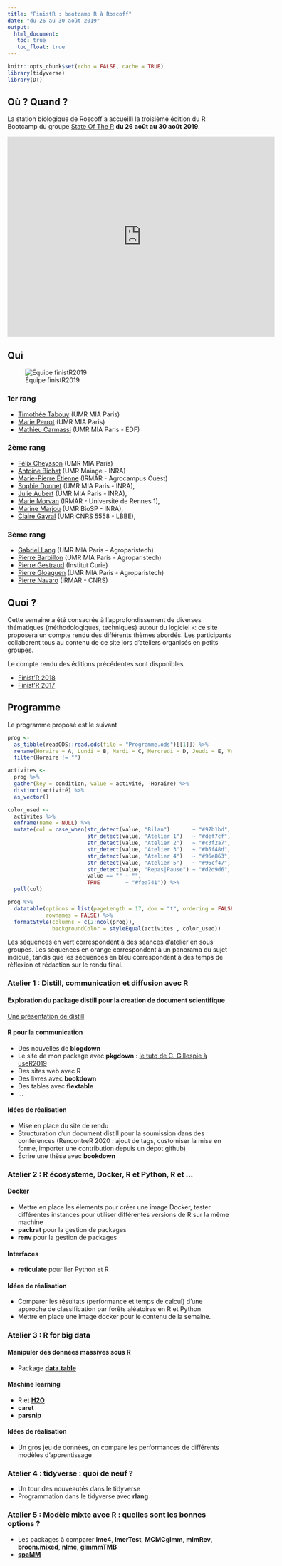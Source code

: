 ```yaml
---
title: "FinistR : bootcamp R à Roscoff"
date: "du 26 au 30 août 2019"
output: 
  html_document:
   toc: true
   toc_float: true
---
```


```r
knitr::opts_chunk$set(echo = FALSE, cache = TRUE)
library(tidyverse)
library(DT)
```

## Où ? Quand ?


La station biologique de Roscoff a accueilli  la troisième édition du R Bootcamp  du groupe  [State Of The R](https://stateofther.github.io/) **du 26 août  au 30 août 2019**.

<iframe src="https://www.google.com/maps/embed?pb=!1m17!1m11!1m3!1d863.0230997053625!2d-3.987533179360306!3d48.72647094495075!2m2!1f0!2f0!3m2!1i1024!2i768!4f13.1!3m3!1m2!1s0x4813e153cbdda967%3A0x6cd2956ee2bb8cfb!2sStation+Biologique+de+Roscoff!5e1!3m2!1sfr!2sfr!4v1557410926937!5m2!1sfr!2sfr" width="600" height="450" frameborder="0" style="border:0" allowfullscreen></iframe>


## Qui

![Équipe finistR2019](img/finistr_team_2019.jpeg)

### 1er rang

- [Timothée Tabouy](https://tabouyt.github.io/) (UMR MIA Paris)
- [Marie Perrot](https://www6.inra.fr/mia-paris/Equipes/Membres/Marie-Perrot-Dockes) (UMR MIA Paris)
- [Mathieu Carmassi](https://mathieucarmassi.github.io/) (UMR MIA Paris - EDF)

### 2ème rang

- [Félix Cheysson](Félix Cheysson • Research - Institut Pasteur) (UMR MIA Paris)
- [Antoine Bichat](https://github.com/abichat) (UMR Maiage - INRA)
- [Marie-Pierre Étienne](https://marieetienne.github.io/) (IRMAR - Agrocampus Ouest)
- [Sophie Donnet](https://www6.inra.fr/mia-paris/Equipes/Membres/Sophie-Donnet) (UMR MIA Paris - INRA), 
- [Julie Aubert](https://www6.inra.fr/mia-paris/Equipes/Membres/Julie-Aubert) (UMR MIA Paris - INRA), 
- [Marie Morvan](https://irmar.univ-rennes1.fr/interlocuteurs/marie-morvan) (IRMAR - Université de Rennes 1), 
- [Marine Marjou](https://informatique-mia.inra.fr/biosp/homepage-marine-marjou) (UMR BioSP - INRA), 
- [Claire Gayral](http://pbil.univ-lyon1.fr/members/cgayral) (UMR CNRS 5558 - LBBE), 


### 3ème rang

- [Gabriel Lang](https://www6.inra.fr/mia-paris/Equipes/Membres/Gabriel-Lang) (UMR MIA Paris - Agroparistech)
- [Pierre Barbillon](https://www6.inra.fr/mia-paris/Equipes/Membres/Pierre-Barbillon) (UMR MIA Paris - Agroparistech)
- [Pierre Gestraud](https://science.curie.fr/members/pierre-gestraud/) (Institut Curie)
- [Pierre Gloaguen](https://papayoun.github.io/) (UMR MIA Paris - Agroparistech)
- [Pierre Navaro](https://irmar.univ-rennes1.fr/interlocuteurs/pierre-navaro) (IRMAR - CNRS)


## Quoi ?

Cette semaine a été consacrée à l'approfondissement de diverses thématiques (méthodologiques, techniques) autour du logiciel `R`: ce site proposera un compte rendu des différents thèmes abordés. Les participants collaborent tous au contenu de ce site lors d'ateliers organisés en petits groupes.

Le compte rendu des éditions précédentes sont disponibles 

  - [Finist'R 2018](https://stateofther.github.io/finistR2018/)
  - [Finist'R 2017](https://stateofther.github.io/finistR2017/)


<!-- ```{r} -->
<!-- participants <- read_csv("ListeParticipants_feuille3.csv", col_types = "cccc") -->
<!-- ``` -->

<!-- ## Participants  -->

<!-- L'atelier Finist'R 2019 se tient à la Station Biologique de Roscoff du 26 au 30 août 2018. Les participants sont -->

<!-- ```{r} -->
<!-- datatable(participants, options = list(pageLength = 17, dom = "t")) -->
<!-- ``` -->


## Programme 

Le programme proposé est le suivant


```r
prog <- 
  as_tibble(readODS::read.ods(file = "Programme.ods")[[1]]) %>%
  rename(Horaire = A, Lundi = B, Mardi = C, Mercredi = D, Jeudi = E, Vendredi = `F`) %>%
  filter(Horaire != "")

activites <-
  prog %>%  
  gather(key = condition, value = activité, -Horaire) %>%  
  distinct(activité) %>% 
  as_vector()

color_used <-
  activites %>%
  enframe(name = NULL) %>%
  mutate(col = case_when(str_detect(value, "Bilan")       ~ "#97b1bd",
                         str_detect(value, "Atelier 1")   ~ "#def7cf",
                         str_detect(value, "Atelier 2")   ~ "#c3f2a7",
                         str_detect(value, "Atelier 3")   ~ "#b5f48d",
                         str_detect(value, "Atelier 4")   ~ "#96e863",
                         str_detect(value, "Atelier 5")   ~ "#96cf47",
                         str_detect(value, "Repas|Pause") ~ "#d2d9d6",
                         value == "" ~ "",
                         TRUE        ~ "#fea741")) %>%
  pull(col)

prog %>% 
  datatable(options = list(pageLength = 17, dom = "t", ordering = FALSE),
            rownames = FALSE) %>%
  formatStyle(columns = c(2:ncol(prog)),
              backgroundColor = styleEqual(activites , color_used))
```

Les séquences en vert correspondent à des séances d'atelier en sous groupes. Les séquences en orange correspondent à un panorama du sujet indiqué, tandis que les séquences en bleu correspondent à des temps de réflexion et rédaction sur le rendu final.



### Atelier 1 : Distill, communication et diffusion avec R

#### Exploration du package distill pour la creation de document scientifique
[Une présentation de distill](https://rstudio.github.io/distill/website.html)


#### R pour la communication

- Des nouvelles de __blogdown__
- Le site de mon package avec __pkgdown__ : [le tuto de  C. Gillespie à useR2019](https://www.jumpingrivers.com/t/2019-user-git/#1) 
- Des sites web avec R
- Des livres avec __bookdown__
- Des tables avec __flextable__
- ...


#### Idées de réalisation

- Mise en place du site de rendu
- Structuration d'un document distill pour la soumission dans des conférences (RencontreR 2020 : ajout de tags, customiser la mise en forme, importer une contribution depuis un dépot github)
- Écrire une thèse avec __bookdown__


###  Atelier 2 : R écosysteme, Docker, R et Python, R et ...

#### Docker

- Mettre en place les élements pour créer une image Docker, tester différentes instances pour utiliser différentes versions de R sur la même machine
- __packrat__ pour la gestion de packages
- __renv__ pour la gestion de packages


#### Interfaces

- __reticulate__ pour lier Python et R

#### Idées de réalisation

- Comparer les résultats (performance et temps de calcul) d'une approche de classification par forêts aléatoires en R et Python
- Mettre en place une image docker pour le contenu de la semaine. 

### Atelier 3 : R for big data

#### Manipuler des données massives sous R

- Package __[data.table](https://cran.r-project.org/web/packages/data.table/vignettes/datatable-intro.html)__


#### Machine learning
- R et __[H2O](https://www.h2o.ai/wp-content/uploads/2018/01/RBooklet.pdf)__
- __caret__
- __parsnip__


#### Idées de réalisation

- Un gros jeu de données, on compare les performances de différents modèles d'apprentissage


### Atelier 4 : tidyverse : quoi de neuf ?


- Un tour des nouveautés dans le tidyverse
- Programmation dans le tidyverse avec __rlang__



### Atelier 5 : Modèle mixte avec R : quelles sont les bonnes options ?

- Les packages à comparer __lme4__, __lmerTest__, __MCMCglmm__, __mlmRev__, __broom.mixed__, __nlme__, __glmmmTMB__
- __[spaMM](https://kimura.univ-montp2.fr/~rousset/spaMM/spaMMintro.pdf)__






